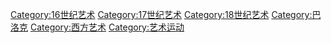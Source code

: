 [[Category:16世纪艺术|Category:16世纪艺术]]
[[Category:17世纪艺术|Category:17世纪艺术]]
[[Category:18世纪艺术|Category:18世纪艺术]]
[[Category:巴洛克|Category:巴洛克]]
[[Category:西方艺术|Category:西方艺术]]
[[Category:艺术运动|Category:艺术运动]]